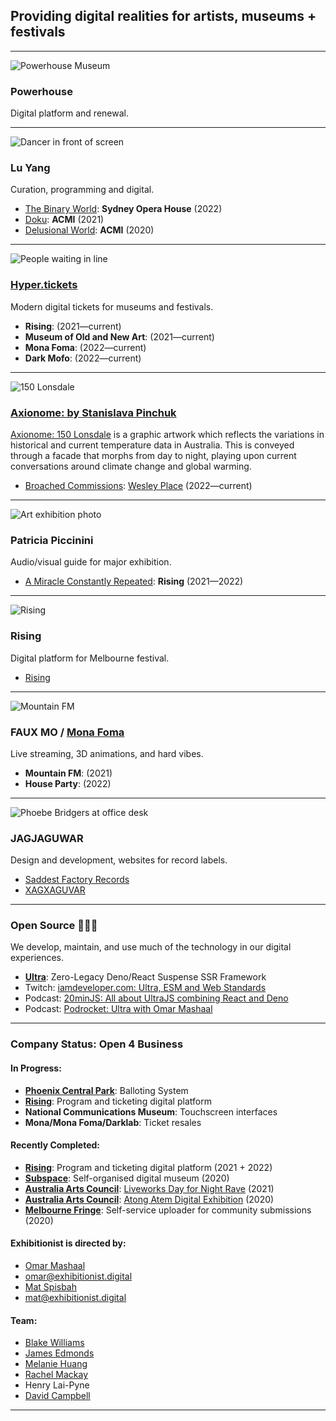 
## Providing digital realities for artists, museums + festivals

---

<Image src="/powerhouse.gif" alt="Powerhouse Museum" />

### Powerhouse

Digital platform and renewal.

---

<Image src="/preview.gif" alt="Dancer in front of screen" />

### Lu Yang

Curation, programming and digital.

- [The Binary World](https://www.sydneyoperahouse.com/events/whats-on/dance/2022/lu-yang-doku.html):
  **Sydney Opera House** (2022)
- [Doku](https://doku.acmi.net.au): **ACMI** (2021)
- [Delusional World](https://luyang.acmi.net.au): **ACMI** (2020)

---

<Image src="/mona.webp" alt="People waiting in line" />

### [Hyper.tickets](https://hyper.tickets)

Modern digital tickets for museums and festivals.

- **Rising**: (2021—current)
- **Museum of Old and New Art**: (2021—current)
- **Mona Foma**: (2022—current)
- **Dark Mofo**: (2022—current)

---

<Image src="/150.webp" alt="150 Lonsdale" />

### [Axionome: by Stanislava Pinchuk](https://stanislavapinchuk.com)

[Axionome: 150 Lonsdale](https://axionome.150lonsdale.com.au) is a graphic
artwork which reflects the variations in historical and current temperature data
in Australia. This is conveyed through a facade that morphs from day to night,
playing upon current conversations around climate change and global warming.

- [Broached Commissions](https://www.broachedcommissions.com/):
  [Wesley Place](https://www.wesleyplace.com.au/news/news-details/2022/09/14/introducing-axionome-by-stanislava-pinchuk)
  (2022—current)

---

<Image src="/miracle.webp" alt="Art exhibition photo" />

### Patricia Piccinini

Audio/visual guide for major exhibition.

- [A Miracle Constantly Repeated](https://miracle.rising.melbourne): **Rising**
  (2021—2022)

---

<Image src="/rising-2022.webp" alt="Rising" />

### Rising

Digital platform for Melbourne festival.

- [Rising](https://rising.melbourne)

---

<Image src="/faux-mo.webp" alt="Mountain FM" />

### FAUX MO / [Mona Foma](https://monafoma.net.au)

Live streaming, 3D animations, and hard vibes.

- **Mountain FM**: (2021)
- **House Party**: (2022)

---

<Image src="/saddest-factory.webp" alt="Phoebe Bridgers at office desk" />

### JAGJAGUWAR

Design and development, websites for record labels.

- [Saddest Factory Records](https://saddestfactoryrecords.com)
- [XAGXAGUVAR](https://xag.jagjaguwar.com)

---

### Open Source 👩🏻‍💻

We develop, maintain, and use much of the technology in our digital experiences.

- **[Ultra](https://ultrajs.dev)**: Zero-Legacy Deno/React Suspense SSR
  Framework
- Twitch:
  [iamdeveloper.com: Ultra, ESM and Web Standards](https://www.twitch.tv/videos/1647983771)
- Podcast:
  [20minJS: All about UltraJS combining React and Deno](https://podcast.20minjs.com/1952066/11384885)
- Podcast:
  [Podrocket: Ultra with Omar Mashaal](https://podrocket.logrocket.com/ultra)

---

### Company Status: <span>Open 4 Business</span>

<Split>

<div>

#### In Progress:

- **[Phoenix Central Park](https://phoenixcentralpark.com.au)**: Balloting
  System
- **[Rising](https://rising.melbourne)**: Program and ticketing digital platform
- **National Communications Museum**: Touchscreen interfaces
- **Mona/Mona Foma/Darklab**: Ticket resales

</div>

<div>

#### Recently Completed:

- **[Rising](https://rising.melbourne)**: Program and ticketing digital platform
  (2021 + 2022)
- **[Subspace](https://subspace.art)**: Self-organised digital museum (2020)
- **[Australia Arts Council](https://australiacouncil.gov.au)**:
  [Liveworks Day for Night Rave](https://hubs.mozilla.com/D9Md29D/liveworks-day-for-night-rave)
  (2021)
- **[Australia Arts Council](https://australiacouncil.gov.au)**:
  [Atong Atem Digital Exhibition](https://hubs.mozilla.com/hs6uinL/enormous-timely-soiree)
  (2020)
- **[Melbourne Fringe](https://melbournefringe.com.au)**: Self-service uploader
  for community submissions (2020)

</div>

</Split>

<Split>

<div>

#### Exhibitionist is directed by:

- [Omar Mashaal](mailto:omar@exhibitionist.digital)
- omar@exhibitionist.digital
- [Mat Spisbah](mailto:mat@exhibitionist.digital)
- mat@exhibitionist.digital

</div>

<div>

#### Team:

- [Blake Williams](https://git.sr.ht/~shabbyrobe)
- [James Edmonds](https://github.com/deckchairlabs)
- [Melanie Huang](https://melaniehuang.com/)
- [Rachel Mackay](https://www.rachelmackay.com.au/)
- Henry Lai-Pyne
- [David Campbell](https://inksniffer.net/)

</div>

</Split>

---
